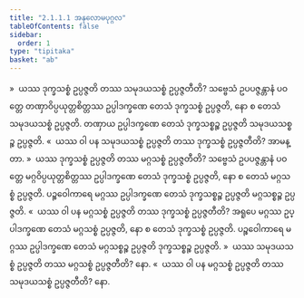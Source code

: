 ```yaml
---
title: "2.1.1.1 အနုလောမပုဂ္ဂလ"
tableOfContents: false
sidebar:
  order: 1
type: "tipitaka"
basket: "ab"
---
```



<DynamicBreadcrumb />

<Division number="27">

<Paragraph number="220">
»  ယဿ ဒုက္ခသစ္စံ ဥပ္ပဇ္ဇတိ တဿ သမုဒယသစ္စံ ဥပ္ပဇ္ဇတီတိ?
</Paragraph>

<Paragraph number="221">
သဗ္ဗေသံ ဥပပဇ္ဇန္တာနံ ပဝတ္တေ တဏှာဝိပ္ပယုတ္တစိတ္တဿ ဥပ္ပါဒက္ခဏေ တေသံ ဒုက္ခသစ္စံ ဥပ္ပဇ္ဇတိ, နော စ တေသံ သမုဒယသစ္စံ ဥပ္ပဇ္ဇတိ. တဏှာယ ဥပ္ပါဒက္ခဏေ တေသံ ဒုက္ခသစ္စဉ္စ ဥပ္ပဇ္ဇတိ သမုဒယသစ္စဉ္စ ဥပ္ပဇ္ဇတိ.
</Paragraph>

<Paragraph number="222">
«  ယဿ ဝါ ပန သမုဒယသစ္စံ ဥပ္ပဇ္ဇတိ တဿ ဒုက္ခသစ္စံ ဥပ္ပဇ္ဇတီတိ? အာမန္တာ.
</Paragraph>

<Paragraph number="223">
»  ယဿ ဒုက္ခသစ္စံ ဥပ္ပဇ္ဇတိ တဿ မဂ္ဂသစ္စံ ဥပ္ပဇ္ဇတီတိ?
</Paragraph>

<Paragraph number="224">
သဗ္ဗေသံ ဥပပဇ္ဇန္တာနံ ပဝတ္တေ မဂ္ဂဝိပ္ပယုတ္တစိတ္တဿ ဥပ္ပါဒက္ခဏေ တေသံ ဒုက္ခသစ္စံ ဥပ္ပဇ္ဇတိ, နော စ တေသံ မဂ္ဂသစ္စံ ဥပ္ပဇ္ဇတိ. ပဉ္စဝေါကာရေ မဂ္ဂဿ ဥပ္ပါဒက္ခဏေ တေသံ ဒုက္ခသစ္စဉ္စ ဥပ္ပဇ္ဇတိ မဂ္ဂသစ္စဉ္စ ဥပ္ပဇ္ဇတိ.
</Paragraph>

<Paragraph number="225">
«  ယဿ ဝါ ပန မဂ္ဂသစ္စံ ဥပ္ပဇ္ဇတိ တဿ ဒုက္ခသစ္စံ ဥပ္ပဇ္ဇတီတိ?
</Paragraph>

<Paragraph number="226">
အရူပေ မဂ္ဂဿ ဥပ္ပါဒက္ခဏေ တေသံ မဂ္ဂသစ္စံ ဥပ္ပဇ္ဇတိ, နော စ တေသံ ဒုက္ခသစ္စံ ဥပ္ပဇ္ဇတိ. ပဉ္စဝေါကာရေ မဂ္ဂဿ ဥပ္ပါဒက္ခဏေ တေသံ မဂ္ဂသစ္စဉ္စ ဥပ္ပဇ္ဇတိ ဒုက္ခသစ္စဉ္စ ဥပ္ပဇ္ဇတိ.
</Paragraph>

</Division>
<Division number="28">

<Paragraph number="227">
»  ယဿ သမုဒယသစ္စံ ဥပ္ပဇ္ဇတိ တဿ မဂ္ဂသစ္စံ ဥပ္ပဇ္ဇတီတိ? နော.
</Paragraph>

<Paragraph number="228">
«  ယဿ ဝါ ပန မဂ္ဂသစ္စံ ဥပ္ပဇ္ဇတိ တဿ သမုဒယသစ္စံ ဥပ္ပဇ္ဇတီတိ? နော.
</Paragraph>
</Division>